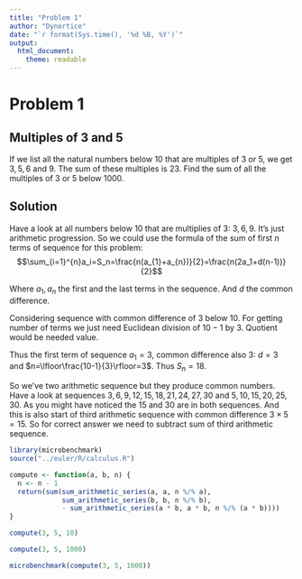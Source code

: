 ```yaml
---
title: "Problem 1"
author: "Dynortice"
date: "`r format(Sys.time(), '%d %B, %Y')`"
output:
  html_document:
    theme: readable
---
```


# Problem 1
## Multiples of 3 and 5
If we list all the natural numbers below $10$ that are multiples of $3$ or $5$, we get $3, 5, 6$ and $9$. The sum of these multiples is $23$. Find the sum of all the multiples of $3$ or $5$ below $1000$.

## Solution
Have a look at all numbers below $10$ that are multiplies of $3$: $3, 6, 9$. It's just arithmetic progression. So we could use the formula of the sum of first $n$ terms of sequence for this problem:
$$\sum_{i=1}^{n}a_i=S_n=\frac{n(a_{1}+a_{n})}{2}=\frac{n(2a_1+d(n-1))}{2}$$

Where $a_1, a_n$ the first and the last terms in the sequence. And $d$ the common difference.

Considering sequence with common difference of $3$ below $10$. For getting number of terms we just need Euclidean division of $10-1$ by $3$. Quotient would be needed value.

Thus the first term of sequence $a_1=3$, common difference also $3$: $d=3$ and $n=\lfloor\frac{10-1}{3}\rfloor=3$. Thus $S_n=18$.

So we've two arithmetic sequence but they produce common numbers. Have a look at sequences $3, 6, 9, 12, 15, 18, 21, 24, 27, 30$ and $5, 10, 15, 20, 25, 30$. As you might have noticed the $15$ and $30$ are in both sequences. And this is also start of third arithmetic sequence with common difference $3\times5=15$. So for correct answer we need to subtract sum of third arithmetic sequence.

```r
library(microbenchmark)
source("../euler/R/calculus.R")
```
```r
compute <- function(a, b, n) {
  n <- n - 1
  return(sum(sum_arithmetic_series(a, a, n %/% a),
             sum_arithmetic_series(b, b, n %/% b),
             - sum_arithmetic_series(a * b, a * b, n %/% (a * b))))
}
```
```r
compute(3, 5, 10)
```
```r
compute(3, 5, 1000)
```
```r
microbenchmark(compute(3, 5, 1000))
```
